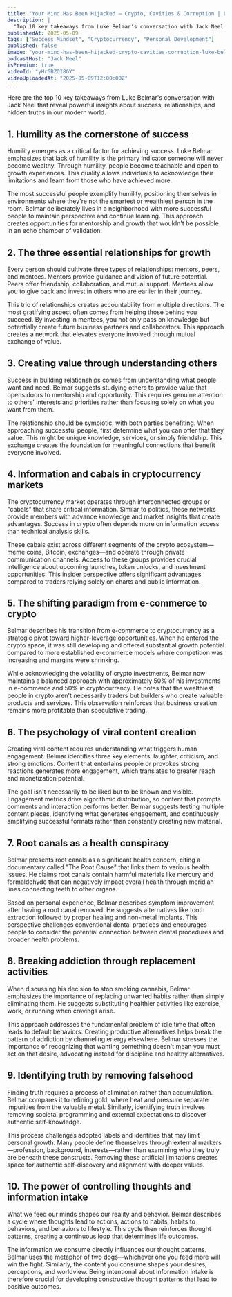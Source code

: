 ```yaml
---
title: "Your Mind Has Been Hijacked — Crypto, Cavities & Corruption | Luke Belmar"
description: |
  "Top 10 key takeaways from Luke Belmar's conversation with Jack Neel that reveal powerful insights about success, relationships, and hidden truths in our modern world."
publishedAt: 2025-05-09
tags: ["Success Mindset", "Cryptocurrency", "Personal Development"]
published: false
image: "your-mind-has-been-hijacked-crypto-cavities-corruption-luke-belmar.jpg"
podcastHost: "Jack Neel"
isPremium: true
videoId: "yHr6BZOI8GY"
videoUploadedAt: "2025-05-09T12:00:00Z"
---
```



<PodcastSummaryPageLayout frontmatter={frontmatter}>

Here are the top 10 key takeaways from Luke Belmar's conversation with Jack Neel that reveal powerful insights about success, relationships, and hidden truths in our modern world.

## 1. Humility as the cornerstone of success

Humility emerges as a critical factor for achieving success. Luke Belmar emphasizes that lack of humility is the primary indicator someone will never become wealthy. Through humility, people become teachable and open to growth experiences. This quality allows individuals to acknowledge their limitations and learn from those who have achieved more.

The most successful people exemplify humility, positioning themselves in environments where they're not the smartest or wealthiest person in the room. Belmar deliberately lives in a neighborhood with more successful people to maintain perspective and continue learning. This approach creates opportunities for mentorship and growth that wouldn't be possible in an echo chamber of validation.

## 2. The three essential relationships for growth

Every person should cultivate three types of relationships: mentors, peers, and mentees. Mentors provide guidance and vision of future potential. Peers offer friendship, collaboration, and mutual support. Mentees allow you to give back and invest in others who are earlier in their journey.

This trio of relationships creates accountability from multiple directions. The most gratifying aspect often comes from helping those behind you succeed. By investing in mentees, you not only pass on knowledge but potentially create future business partners and collaborators. This approach creates a network that elevates everyone involved through mutual exchange of value.

## 3. Creating value through understanding others

Success in building relationships comes from understanding what people want and need. Belmar suggests studying others to provide value that opens doors to mentorship and opportunity. This requires genuine attention to others' interests and priorities rather than focusing solely on what you want from them.

The relationship should be symbiotic, with both parties benefiting. When approaching successful people, first determine what you can offer that they value. This might be unique knowledge, services, or simply friendship. This exchange creates the foundation for meaningful connections that benefit everyone involved.

## 4. Information and cabals in cryptocurrency markets

The cryptocurrency market operates through interconnected groups or "cabals" that share critical information. Similar to politics, these networks provide members with advance knowledge and market insights that create advantages. Success in crypto often depends more on information access than technical analysis skills.

These cabals exist across different segments of the crypto ecosystem—meme coins, Bitcoin, exchanges—and operate through private communication channels. Access to these groups provides crucial intelligence about upcoming launches, token unlocks, and investment opportunities. This insider perspective offers significant advantages compared to traders relying solely on charts and public information.

## 5. The shifting paradigm from e-commerce to crypto

Belmar describes his transition from e-commerce to cryptocurrency as a strategic pivot toward higher-leverage opportunities. When he entered the crypto space, it was still developing and offered substantial growth potential compared to more established e-commerce models where competition was increasing and margins were shrinking.

While acknowledging the volatility of crypto investments, Belmar now maintains a balanced approach with approximately 50% of his investments in e-commerce and 50% in cryptocurrency. He notes that the wealthiest people in crypto aren't necessarily traders but builders who create valuable products and services. This observation reinforces that business creation remains more profitable than speculative trading.

## 6. The psychology of viral content creation

Creating viral content requires understanding what triggers human engagement. Belmar identifies three key elements: laughter, criticism, and strong emotions. Content that entertains people or provokes strong reactions generates more engagement, which translates to greater reach and monetization potential.

The goal isn't necessarily to be liked but to be known and visible. Engagement metrics drive algorithmic distribution, so content that prompts comments and interaction performs better. Belmar suggests testing multiple content pieces, identifying what generates engagement, and continuously amplifying successful formats rather than constantly creating new material.

## 7. Root canals as a health conspiracy

Belmar presents root canals as a significant health concern, citing a documentary called "The Root Cause" that links them to various health issues. He claims root canals contain harmful materials like mercury and formaldehyde that can negatively impact overall health through meridian lines connecting teeth to other organs.

Based on personal experience, Belmar describes symptom improvement after having a root canal removed. He suggests alternatives like tooth extraction followed by proper healing and non-metal implants. This perspective challenges conventional dental practices and encourages people to consider the potential connection between dental procedures and broader health problems.

## 8. Breaking addiction through replacement activities

When discussing his decision to stop smoking cannabis, Belmar emphasizes the importance of replacing unwanted habits rather than simply eliminating them. He suggests substituting healthier activities like exercise, work, or running when cravings arise.

This approach addresses the fundamental problem of idle time that often leads to default behaviors. Creating productive alternatives helps break the pattern of addiction by channeling energy elsewhere. Belmar stresses the importance of recognizing that wanting something doesn't mean you must act on that desire, advocating instead for discipline and healthy alternatives.

## 9. Identifying truth by removing falsehood

Finding truth requires a process of elimination rather than accumulation. Belmar compares it to refining gold, where heat and pressure separate impurities from the valuable metal. Similarly, identifying truth involves removing societal programming and external expectations to discover authentic self-knowledge.

This process challenges adopted labels and identities that may limit personal growth. Many people define themselves through external markers—profession, background, interests—rather than examining who they truly are beneath these constructs. Removing these artificial limitations creates space for authentic self-discovery and alignment with deeper values.

## 10. The power of controlling thoughts and information intake

What we feed our minds shapes our reality and behavior. Belmar describes a cycle where thoughts lead to actions, actions to habits, habits to behaviors, and behaviors to lifestyle. This cycle then reinforces thought patterns, creating a continuous loop that determines life outcomes.

The information we consume directly influences our thought patterns. Belmar uses the metaphor of two dogs—whichever one you feed more will win the fight. Similarly, the content you consume shapes your desires, perceptions, and worldview. Being intentional about information intake is therefore crucial for developing constructive thought patterns that lead to positive outcomes.

</PodcastSummaryPageLayout>
